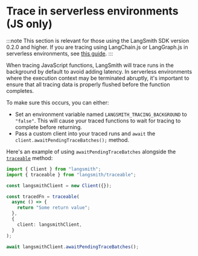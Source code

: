 # Trace in serverless environments (JS only)

:::note
This section is relevant for those using the LangSmith SDK version 0.2.0 and higher.
If you are tracing using LangChain.js or LangGraph.js in serverless environments, see [this guide](https://js.langchain.com/docs/how_to/callbacks_serverless).
:::

When tracing JavaScript functions, LangSmith will trace runs in the background by default to avoid adding latency.
In serverless environments where the execution context may be terminated abruptly, it's important to ensure that all tracing data is properly flushed before the function completes.

To make sure this occurs, you can either:

- Set an environment variable named `LANGSMITH_TRACING_BACKGROUND` to `"false"`. This will cause your traced functions to wait for tracing to complete before returning.
- Pass a custom client into your traced runs and `await` the `client.awaitPendingTraceBatches();` method.

Here's an example of using `awaitPendingTraceBatches` alongside the [`traceable`](/observability/how_to_guides/tracing/annotate_code) method:

```ts
import { Client } from "langsmith";
import { traceable } from "langsmith/traceable";

const langsmithClient = new Client({});

const tracedFn = traceable(
  async () => {
    return "Some return value";
  },
  {
    client: langsmithClient,
  }
);

await langsmithClient.awaitPendingTraceBatches();
```
